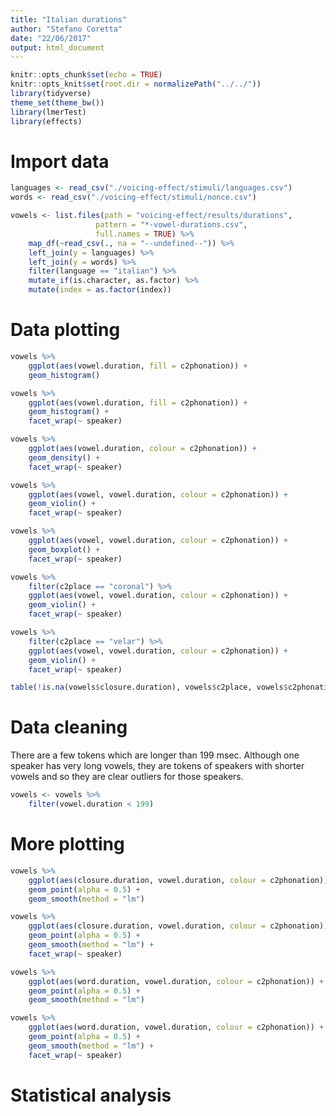 ```yaml
---
title: "Italian durations"
author: "Stefano Coretta"
date: "22/06/2017"
output: html_document
---
```


```r
knitr::opts_chunk$set(echo = TRUE)
knitr::opts_knit$set(root.dir = normalizePath("../../"))
library(tidyverse)
theme_set(theme_bw())
library(lmerTest)
library(effects)
```

# Import data

```r
languages <- read_csv("./voicing-effect/stimuli/languages.csv")
words <- read_csv("./voicing-effect/stimuli/nonce.csv")

vowels <- list.files(path = "voicing-effect/results/durations",
                   pattern = "*-vowel-durations.csv",
                   full.names = TRUE) %>%
    map_df(~read_csv(., na = "--undefined--")) %>%
    left_join(y = languages) %>%
    left_join(y = words) %>%
    filter(language == "italian") %>%
    mutate_if(is.character, as.factor) %>%
    mutate(index = as.factor(index))
```

# Data plotting

```r
vowels %>%
    ggplot(aes(vowel.duration, fill = c2phonation)) +
    geom_histogram()
```

```r
vowels %>%
    ggplot(aes(vowel.duration, fill = c2phonation)) +
    geom_histogram() +
    facet_wrap(~ speaker)
```

```r
vowels %>%
    ggplot(aes(vowel.duration, colour = c2phonation)) +
    geom_density() +
    facet_wrap(~ speaker)
```


```r
vowels %>%
    ggplot(aes(vowel, vowel.duration, colour = c2phonation)) +
    geom_violin() +
    facet_wrap(~ speaker)
```

```r
vowels %>%
    ggplot(aes(vowel, vowel.duration, colour = c2phonation)) +
    geom_boxplot() +
    facet_wrap(~ speaker)
```

```r
vowels %>%
    filter(c2place == "coronal") %>%
    ggplot(aes(vowel, vowel.duration, colour = c2phonation)) +
    geom_violin() +
    facet_wrap(~ speaker)
```

```r
vowels %>%
    filter(c2place == "velar") %>%
    ggplot(aes(vowel, vowel.duration, colour = c2phonation)) +
    geom_violin() +
    facet_wrap(~ speaker)
```

```r
table(!is.na(vowels$closure.duration), vowels$c2place, vowels$c2phonation)
```


# Data cleaning

There are a few tokens which are longer than 199 msec. Although one speaker has very long vowels, they are tokens of speakers with shorter vowels and so they are clear outliers for those speakers. 

```r
vowels <- vowels %>%
    filter(vowel.duration < 199)
```

# More plotting

```r
vowels %>%
    ggplot(aes(closure.duration, vowel.duration, colour = c2phonation)) +
    geom_point(alpha = 0.5) +
    geom_smooth(method = "lm")
```

```r
vowels %>%
    ggplot(aes(closure.duration, vowel.duration, colour = c2phonation)) +
    geom_point(alpha = 0.5) +
    geom_smooth(method = "lm") +
    facet_wrap(~ speaker)
```

```r
vowels %>%
    ggplot(aes(word.duration, vowel.duration, colour = c2phonation)) +
    geom_point(alpha = 0.5) +
    geom_smooth(method = "lm")
```

```r
vowels %>%
    ggplot(aes(word.duration, vowel.duration, colour = c2phonation)) +
    geom_point(alpha = 0.5) +
    geom_smooth(method = "lm") +
    facet_wrap(~ speaker)
```


# Statistical analysis


